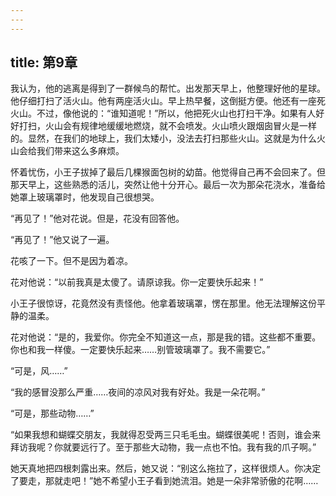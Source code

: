 ```yaml
---
---
---
```

title: 第9章
---

我认为，他的逃离是得到了一群候鸟的帮忙。出发那天早上，他整理好他的星球。他仔细打扫了活火山。他有两座活火山。早上热早餐，这倒挺方便。他还有一座死火山。不过，像他说的：“谁知道呢！”所以，他把死火山也打扫干净。如果有人好好打扫，火山会有规律地缓缓地燃烧，就不会喷发。火山喷火跟烟囱冒火是一样的。显然，在我们的地球上，我们太矮小，没法去打扫那些火山。这就是为什么火山会给我们带来这么多麻烦。

怀着忧伤，小王子拔掉了最后几棵猴面包树的幼苗。他觉得自己再不会回来了。但那天早上，这些熟悉的活儿，突然让他十分开心。最后一次为那朵花浇水，准备给她罩上玻璃罩时，他发现自己很想哭。

“再见了！”他对花说。但是，花没有回答他。

“再见了！”他又说了一遍。

花咳了一下。但不是因为着凉。



花对他说：“以前我真是太傻了。请原谅我。你一定要快乐起来！”

小王子很惊讶，花竟然没有责怪他。他拿着玻璃罩，愣在那里。他无法理解这份平静的温柔。

花对他说：“是的，我爱你。你完全不知道这一点，那是我的错。这些都不重要。你也和我一样傻。一定要快乐起来……别管玻璃罩了。我不需要它。”

“可是，风……”

“我的感冒没那么严重……夜间的凉风对我有好处。我是一朵花啊。”

“可是，那些动物……”

“如果我想和蝴蝶交朋友，我就得忍受两三只毛毛虫。蝴蝶很美呢！否则，谁会来拜访我呢？你就要远行了。至于那些大动物，我一点也不怕。我有我的爪子啊。”

她天真地把四根刺露出来。然后，她又说：“别这么拖拉了，这样很烦人。你决定了要走，那就走吧！”她不希望小王子看到她流泪。她是一朵非常骄傲的花啊……